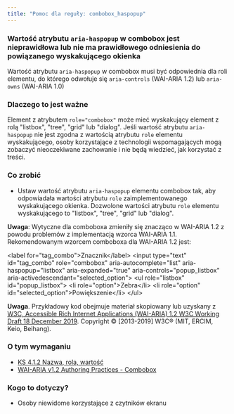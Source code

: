 ```yaml
---
title: "Pomoc dla reguły: combobox_haspopup"
---
```


<div className="toolHelp">
<Row>
<Column colLg={16} colMd={8} colSm={4} className="toolHead">

### Wartość atrybutu `aria-haspopup` w combobox jest nieprawidłowa lub nie ma prawidłowego odniesienia do powiązanego wyskakującego okienka

<div id="locLevel"></div>

Wartość atrybutu `aria-haspopup` w combobox  musi być odpowiednia dla roli elementu, do którego odwołuje się `aria-controls` (WAI-ARIA 1.2) lub `aria-owns` (WAI-ARIA 1.0)

</Column>
</Row>
<Row>
<Column colLg={11} colMd={5} colSm={4} className="toolMain">

### Dlaczego to jest ważne

Element z atrybutem `role="combobox"` może mieć wyskakujący element z rolą "listbox", "tree", "grid" lub "dialog". Jeśli wartość atrybutu `aria-haspopup` nie jest zgodna z wartością atrybutu `role` elementu wyskakującego, osoby korzystające z technologii wspomagających mogą zobaczyć nieoczekiwane zachowanie i nie będą wiedzieć, jak korzystać z treści.

<div id="locSnippet"></div>

### Co zrobić

* Ustaw wartość atrybutu `aria-haspopup` elementu combobox tak, aby odpowiadała wartości atrybutu `role` zaimplementowanego wyskakującego okienka. Dozwolone wartości atrybutu `role` elementu wyskakującego to "listbox", "tree", "grid" lub "dialog".

**Uwaga**: Wytyczne dla comboboxa zmieniły się znacząco w WAI-ARIA 1.2 z powodu problemów z implementacją wzorca WAI-ARIA 1.1. Rekomendowanym wzorcem comboboxa dla WAI-ARIA 1.2 jest:

<CodeSnippet type="multi" light={true}> &lt;label for="tag_combo"&gt;Znacznik&lt;/label&gt;
  &lt;input type="text" id="tag_combo"
      role="combobox" aria-autocomplete="list"
      aria-haspopup="listbox" aria-expanded="true"
      aria-controls="popup_listbox" aria-activedescendant="selected_option"&gt;
   &lt;ul role="listbox" id="popup_listbox"&gt;
      &lt;li role="option"&gt;Zebra&lt;/li&gt;
      &lt;li role="option" id="selected_option"&gt;Powiększenie&lt;/li&gt;
   &lt;/ul&gt;</CodeSnippet>

**Uwaga**. Przykładowy kod obejmuje materiał skopiowany lub uzyskany z [W3C, Accessible Rich Internet Applications (WAI-ARIA) 1.2 W3C Working Draft 18 December 2019](https://www.w3.org/TR/wai-aria-1.2/#combobox). Copyright © [2013-2019] W3C® (MIT, ERCIM, Keio, Beihang).

</Column>
<Column colLg={5} colMd={3} colSm={4} className="toolLeft">

### O tym wymaganiu

* [KS 4.1.2 Nazwa, rola, wartość](https://wcag.lepszyweb.pl/#name-role-value)
* [WAI-ARIA v1.2 Authoring Practices - Combobox](https://www.w3.org/TR/wai-aria-practices-1.2/#combobox)

### Kogo to dotyczy?

* Osoby niewidome korzystające z czytników ekranu

</Column>
</Row>
</div>

